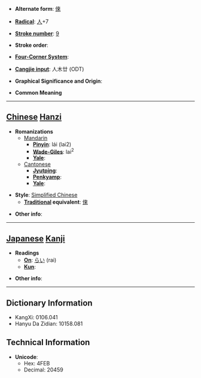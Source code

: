 * '''Alternate form''': [[倈]]

* '''[[Wiktionary:Chinese radical index| Radical]]''': [[Wiktionary:Chinese radical index 人|人]]+7

* '''[[Wiktionary:Chinese total strokes index|Stroke number]]''': [[Wiktionary:Chinese total strokes index 9|9]]

* '''Stroke order''': 

* '''[[Wiktionary:Chinese four corner index|Four-Corner System]]''': 

* '''[[Wiktionary:Chinese Cangjie index|Cangjie input]]''': 人木廿 (ODT)

* '''Graphical Significance and Origin''': 

* '''Common Meaning'''

----

== [[Chinese]] [[Hanzi]] ==

* '''Romanizations'''
** [[Mandarin]]
*** '''[[Pinyin]]''': lái (lai2)
*** '''[[Wade-Giles]]''': lai<sup>2</sup>
*** '''[[Yale]]''': 
**[[Cantonese]]
***'''[[Jyutping]]''':
***'''[[Penkyamp]]''': 
***'''[[Yale]]''': 

* '''Style''': [[Simplified Chinese]] 
** '''[[Traditional Chinese|Traditional]] equivalent''': [[倈]]

* '''Other info''': 

----

== [[Japanese]] [[Kanji]] ==

* '''Readings'''
** '''[[On]]''': [[らい]] (rai)
** '''[[Kun]]''': 

* '''Other info''':  

----

== Dictionary Information ==

* KangXi: 0106.041
* Hanyu Da Zidian: 10158.081

== Technical Information ==

* '''Unicode''':
** Hex: 4FEB
** Decimal: 20459